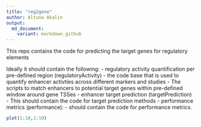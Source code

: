 ```yaml
---
title: "reg2gene"
author: Altuna Akalin
output:
  md_document:
    variant: markdown_github
---
```



This repo contains the code for predicting the target genes for regulatory elements

Ideally it should contain the following:
-  regulatory activity quantification per pre-defined region (regulatoryActivity)
  - the code base that is used to quantify enhancer activties across different markers and studies
  - The scripts to match enhancers to potential target genes within pre-defined window around gene TSSes
- enhancer target prediction (targetPrediction)
  - This should contain the code for target prediction methods
- performance metrics (performance):
  - should contain the code for performance metrics.

```r
plot(1:10,1:10)
```
